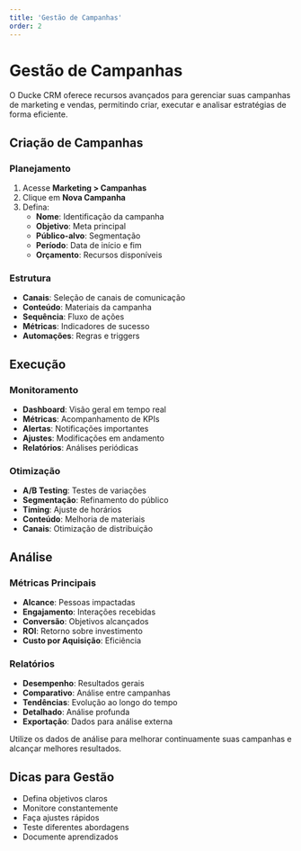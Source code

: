 ```yaml
---
title: 'Gestão de Campanhas'
order: 2
---
```


# Gestão de Campanhas


O Ducke CRM oferece recursos avançados para gerenciar suas campanhas de marketing e vendas, permitindo criar, executar e analisar estratégias de forma eficiente.

## Criação de Campanhas

### Planejamento

1. Acesse **Marketing > Campanhas**
2. Clique em **Nova Campanha**
3. Defina:
   - **Nome**: Identificação da campanha
   - **Objetivo**: Meta principal
   - **Público-alvo**: Segmentação
   - **Período**: Data de início e fim
   - **Orçamento**: Recursos disponíveis

### Estrutura

- **Canais**: Seleção de canais de comunicação
- **Conteúdo**: Materiais da campanha
- **Sequência**: Fluxo de ações
- **Métricas**: Indicadores de sucesso
- **Automações**: Regras e triggers

## Execução

### Monitoramento

- **Dashboard**: Visão geral em tempo real
- **Métricas**: Acompanhamento de KPIs
- **Alertas**: Notificações importantes
- **Ajustes**: Modificações em andamento
- **Relatórios**: Análises periódicas

### Otimização

- **A/B Testing**: Testes de variações
- **Segmentação**: Refinamento do público
- **Timing**: Ajuste de horários
- **Conteúdo**: Melhoria de materiais
- **Canais**: Otimização de distribuição

## Análise

### Métricas Principais

- **Alcance**: Pessoas impactadas
- **Engajamento**: Interações recebidas
- **Conversão**: Objetivos alcançados
- **ROI**: Retorno sobre investimento
- **Custo por Aquisição**: Eficiência

### Relatórios

- **Desempenho**: Resultados gerais
- **Comparativo**: Análise entre campanhas
- **Tendências**: Evolução ao longo do tempo
- **Detalhado**: Análise profunda
- **Exportação**: Dados para análise externa

<Callout type="info">
Utilize os dados de análise para melhorar continuamente suas campanhas e alcançar melhores resultados.
</Callout>

## Dicas para Gestão

- Defina objetivos claros
- Monitore constantemente
- Faça ajustes rápidos
- Teste diferentes abordagens
- Documente aprendizados 